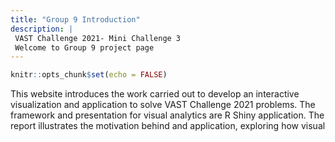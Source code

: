```yaml
---
title: "Group 9 Introduction"
description: |
 VAST Challenge 2021- Mini Challenge 3
 Welcome to Group 9 project page
---
```

```r
knitr::opts_chunk$set(echo = FALSE)
```

This website introduces the work carried out to develop an interactive visualization and application to solve VAST Challenge 2021 problems. The framework and presentation for visual analytics are R Shiny application. The report illustrates the motivation behind and application, exploring how visual 
